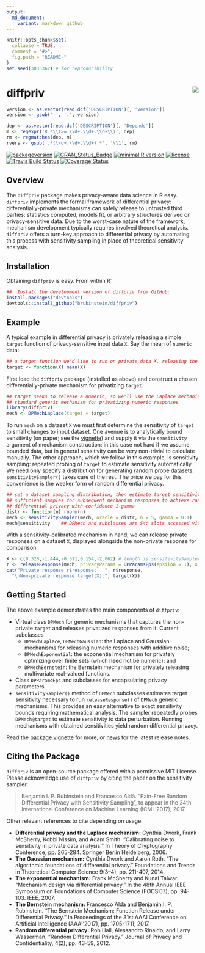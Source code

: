 ```yaml
---
output:
  md_document:
    variant: markdown_github
---
```


<!-- README.md is generated from README.Rmd. Please edit that file -->

```r
knitr::opts_chunk$set(
  collapse = TRUE,
  comment = "#>",
  fig.path = "README-"
)
set.seed(3033362) # for reproducibility
```

# diffpriv <img src="man/figures/logo.png" align="right" />

```r
version <- as.vector(read.dcf('DESCRIPTION')[, 'Version'])                       
version <- gsub('-', '.', version)                       
```                       

```r
dep <- as.vector(read.dcf('DESCRIPTION')[, 'Depends'])         
m <- regexpr('R *\\(>= \\d+.\\d+.\\d+\\)', dep)         
rm <- regmatches(dep, m)         
rvers <- gsub('.*(\\d+.\\d+.\\d+).*', '\\1', rm)         
```

[![packageversion](https://img.shields.io/badge/Package%20version-`r version`-orange.svg?style=flat-square)](commits/master)
[![CRAN_Status_Badge](http://www.r-pkg.org/badges/version/diffpriv)](https://cran.r-project.org/package=diffpriv)
[![minimal R version](https://img.shields.io/badge/R%3E%3D-`r rvers`-6666ff.svg)](https://cran.r-project.org/)
[![license](https://img.shields.io/github/license/mashape/apistatus.svg)](http://choosealicense.com/licenses/mit/)
[![Travis Build Status](https://travis-ci.org/brubinstein/diffpriv.svg?branch=master)](https://travis-ci.org/brubinstein/diffpriv)
[![Coverage Status](https://img.shields.io/codecov/c/github/brubinstein/diffpriv/master.svg)](https://codecov.io/github/brubinstein/diffpriv?branch=master)

## Overview

The `diffpriv` package makes privacy-aware data science in R easy. 
`diffpriv` implements the formal framework of differential privacy:
differentially-private mechanisms can safely release to untrusted third parties:
statistics computed, models fit, or arbitrary structures derived on 
privacy-sensitive data. Due to the worst-case nature of the framework, mechanism
development typically requires involved theoretical analysis. `diffpriv` offers 
a turn-key approach to differential privacy by automating this process with
sensitivity sampling in place of theoretical sensitivity analysis.

## Installation

Obtaining `diffpriv` is easy. From within R:

```r
##  Install the development version of diffpriv from GitHub:
install.packages("devtools")
devtools::install_github("brubinstein/diffpriv")
```

## Example

A typical example in differential privacy is privately releasing a simple 
`target` function of privacy-sensitive input data `X`. Say the mean of 
`numeric` data:

```r
## a target function we'd like to run on private data X, releasing the result
target <- function(X) mean(X)
```

First load the `diffpriv` package (installed as above) and construct a 
chosen differentially-private mechanism for privatizing `target`.

```r
## target seeks to release a numeric, so we'll use the Laplace mechanism---a
## standard generic mechanism for privatizing numeric responses
library(diffpriv)
mech <- DPMechLaplace(target = target)
```

To run `mech` on a dataset `X` we must first determine the sensitivity of
`target` to small changes to input dataset. One avenue is to analytically bound
sensitivity (on paper; see the [vignette](inst/doc/diffpriv.pdf)) and supply it
via the `sensitivity` argument of mechanism construction: in this case not hard
if we assume bounded data, but in general sensitivity can be very non-trivial 
to calculate manually. The other approach, which we follow in this example, is
sensitivity sampling: repeated probing of `target` to estimate sensitivity 
automatically. We need only specify a distribution for generating random probe
datasets; `sensitivitySampler()` takes care of the rest. The price we pay for 
this convenience is the weaker form of random differential privacy.

```r
## set a dataset sampling distribution, then estimate target sensitivity with
## sufficient samples for subsequent mechanism responses to achieve random
## differential privacy with confidence 1-gamma
distr <- function(n) rnorm(n)
mech <- sensitivitySampler(mech, oracle = distr, n = 5, gamma = 0.1)
mech@sensitivity    ## DPMech and subclasses are S4: slots accessed via @
```

With a sensitivity-calibrated mechanism in hand, we can release private 
responses on a dataset `X`, displayed alongside the non-private response 
for comparison:

```r
X <- c(0.328,-1.444,-0.511,0.154,-2.062) # length is sensitivitySampler() n
r <- releaseResponse(mech, privacyParams = DPParamsEps(epsilon = 1), X = X)
cat("Private response r$response:   ", r$response,
  "\nNon-private response target(X):", target(X))
```

## Getting Started

The above example demonstrates the main components of `diffpriv`:

* Virtual class `DPMech` for generic mechanisms that captures the non-private
  `target` and releases privatized responses from it. Current subclasses
    + `DPMechLaplace`, `DPMechGaussian`: the Laplace and Gaussian mechanisms 
      for releasing numeric responses with additive noise;
    + `DPMechExponential`: the exponential mechanism for privately 
      optimizing over finite sets (which need not be numeric); and
    + `DPMechBernstein`: the Bernstein mechanism for privately releasing 
      multivariate real-valued functions.
* Class `DPParamsEps` and subclasses for encapsulating privacy parameters.
* `sensitivitySampler()` method of `DPMech` subclasses estimates target 
  sensitivity necessary to run `releaseResponse()` of `DPMech` generic 
  mechanisms. This provides an easy alternative to exact sensitivity bounds
  requiring mathematical analysis. The sampler repeatedly probes 
  `DPMech@target` to estimate sensitivity to data perturbation. Running 
  mechanisms with obtained sensitivities yield random differential privacy.

Read the [package vignette](inst/doc/diffpriv.pdf) for more, or [news](NEWS.md)
for the latest release notes.

## Citing the Package

`diffpriv` is an open-source package offered with a permissive MIT License. 
Please acknowledge use of `diffpriv` by citing the paper on the sensitivity 
sampler:

> Benjamin I. P. Rubinstein and Francesco Aldà. "Pain-Free Random Differential 
> Privacy with Sensitivity Sampling", to appear in the 34th International
> Conference on Machine Learning (ICML'2017), 2017.

Other relevant references to cite depending on usage:

* **Differential privacy and the Laplace mechanism:** 
  Cynthia Dwork, Frank McSherry, Kobbi Nissim, and Adam Smith. "Calibrating 
  noise to sensitivity in private data analysis." In Theory of Cryptography 
  Conference, pp. 265-284. Springer Berlin Heidelberg, 2006.
* **The Gaussian mechanism:** Cynthia Dwork and Aaron Roth. "The algorithmic
  foundations of differential privacy." Foundations and Trends in Theoretical 
  Computer Science 9(3–4), pp. 211-407, 2014.
* **The exponential mechanism:** Frank McSherry and Kunal Talwar. "Mechanism 
  design via differential privacy." In the 48th Annual IEEE Symposium on 
  Foundations of Computer Science (FOCS'07), pp. 94-103. IEEE, 2007.
* **The Bernstein mechanism:** Francesco Aldà and Benjamin I. P. Rubinstein. 
  "The Bernstein Mechanism: Function Release under Differential Privacy." In
  Proceedings of the 31st AAAI Conference on Artificial Intelligence
  (AAAI'2017), pp. 1705-1711, 2017.
* **Random differential privacy:** Rob Hall, Alessandro Rinaldo, and Larry 
  Wasserman. "Random Differential Privacy." Journal of Privacy and 
  Confidentiality, 4(2), pp. 43-59, 2012. 
